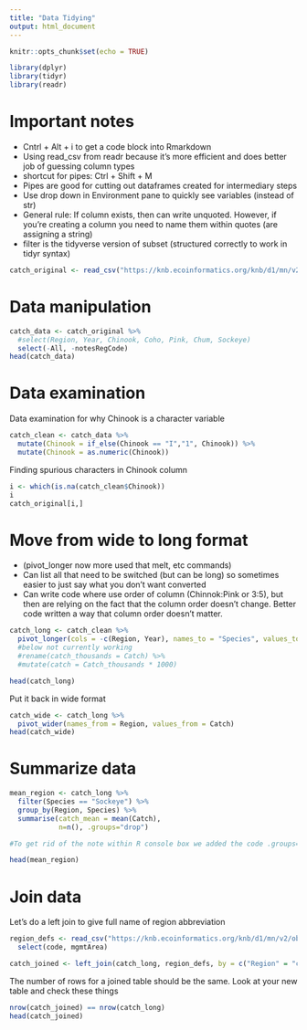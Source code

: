 ```yaml
---
title: "Data Tidying"
output: html_document
---
```


```r
knitr::opts_chunk$set(echo = TRUE)
```

```r
library(dplyr)
library(tidyr)
library(readr)
```

# Important notes
* Cntrl + Alt + i to get a code block into Rmarkdown
* Using read_csv from readr because it's more efficient and does better job of guessing column types
* shortcut for pipes: Ctrl + Shift + M
* Pipes are good for cutting out dataframes created for intermediary steps
* Use drop down in Environment pane to quickly see variables (instead of str)
* General rule: If column exists, then can write unquoted. However, if you're creating a column you need to name them within quotes (are assigning a string)
* filter is the tidyverse version of subset (structured correctly to work in tidyr syntax)


```r
catch_original <- read_csv("https://knb.ecoinformatics.org/knb/d1/mn/v2/object/df35b.302.1")
```

# Data manipulation
```r
catch_data <- catch_original %>% 
  #select(Region, Year, Chinook, Coho, Pink, Chum, Sockeye)
  select(-All, -notesRegCode)
head(catch_data)
```

# Data examination
Data examination for why Chinook is a character variable

```r
catch_clean <- catch_data %>% 
  mutate(Chinook = if_else(Chinook == "I","1", Chinook)) %>%
  mutate(Chinook = as.numeric(Chinook))
```

Finding spurious characters in Chinook column
```r
i <- which(is.na(catch_clean$Chinook))
i
catch_original[i,]
```

# Move from wide to long format
* (pivot_longer now more used that melt, etc commands)
* Can list all that need to be switched (but can be long) so sometimes easier to just say what you don't want converted
* Can write code where use order of column (Chinnok:Pink or 3:5), but then are relying on the fact that the column order doesn't change. Better code written a way that column order doesn't matter.
```r
catch_long <- catch_clean %>%
  pivot_longer(cols = -c(Region, Year), names_to = "Species", values_to = "Catch") 
  #below not currently working
  #rename(catch_thousands = Catch) %>% 
  #mutate(catch = Catch_thousands * 1000)

head(catch_long)
```

Put it back in wide format
```r
catch_wide <- catch_long %>% 
  pivot_wider(names_from = Region, values_from = Catch)
head(catch_wide)
```

# Summarize data
```r
mean_region <- catch_long %>% 
  filter(Species == "Sockeye") %>% 
  group_by(Region, Species) %>% 
  summarise(catch_mean = mean(Catch),
            n=n(), .groups="drop")

#To get rid of the note within R console box we added the code .groups="drop"

head(mean_region)
```

# Join data
Let's do a left join to give full name of region abbreviation
```r
region_defs <- read_csv("https://knb.ecoinformatics.org/knb/d1/mn/v2/object/df35b.303.1") %>% 
  select(code, mgmtArea)
```

```r
catch_joined <- left_join(catch_long, region_defs, by = c("Region" = "code"))
```
The number of rows for a joined table should be the same. Look at your new table and check these things

```r
nrow(catch_joined) == nrow(catch_long)
head(catch_joined)
```


